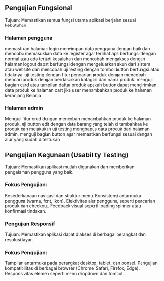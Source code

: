 ## Pengujian Fungsional 
Tujuan: Memastikan semua fungsi utama aplikasi berjalan sesuai kebutuhan.

### Halaman pengguna

memastikan halaman login menyimpan data pengguna dengan baik dan mencoba memasukkan data ke register agar terlihat apa berfungsi dengan normal atau ada terjadi kesalahan
dan mencobah mengakses dengan halaman logout dapat berfungsi dengan mengeluarkan akun dari sistem atau website dan mencobah uji testing dengan tombol button berfungsi atau tidaknya.
uji testing dengan fitur pencarian produk  dengan mencobah mencari produk dengan berdasarkan katagori dan nama produk. menguji bagian card atau tampilan daftar produk apakah button dapat mengirimkan data produk ke halaman cart jika user menambahkan produk ke halaman keranjang Belanja

### Halaman admin 

Menguji fitur crud dengan mencobah menambahkan produk ke halaman produk, uji button edit dengan data barang yang telah di tambahkan ke produk dan melakukan uji testing menghapus data produk dari halaman admin, menguji bagian button agar memastikan berfungsi sesuai dengan alur yang sudah ditentukan

## Pengujian Kegunaan (Usability Testing)
Tujuan: Memastikan aplikasi mudah digunakan dan memberikan pengalaman pengguna yang baik.

### Fokus Pengujian:
Kesederhanaan navigasi dan struktur menu.
Konsistensi antarmuka pengguna (warna, font, ikon).
Efektivitas alur pengguna, seperti pencarian produk dan checkout.
Feedback visual seperti loading spinner atau konfirmasi tindakan.

### Pengujian Responsif 
Tujuan: Memastikan aplikasi dapat diakses di berbagai perangkat dan resolusi layar.

### Fokus Pengujian:
Tampilan antarmuka pada perangkat desktop, tablet, dan ponsel.
Pengujian kompatibilitas di berbagai browser (Chrome, Safari, Firefox, Edge).
Responsivitas elemen seperti menu dropdown dan tombol.

